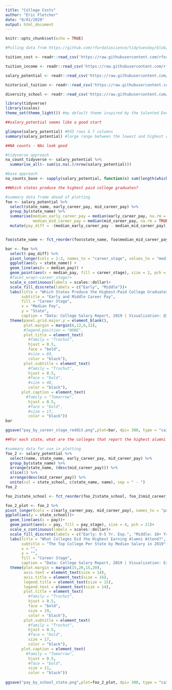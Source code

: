 ```yaml
---
title: "College Costs"
author: "Eric Fletcher"
date: "8/01/2020"
output: html_document
---
```


```r
knitr::opts_chunk$set(echo = TRUE)
```

```r
#Pulling data from https://github.com/rfordatascience/tidytuesday/blob/master/data/2020/2020-03-10/readme.md

tuition_cost <- readr::read_csv('https://raw.githubusercontent.com/rfordatascience/tidytuesday/master/data/2020/2020-03-10/tuition_cost.csv')

tuition_income <- readr::read_csv('https://raw.githubusercontent.com/rfordatascience/tidytuesday/master/data/2020/2020-03-10/tuition_income.csv') 

salary_potential <- readr::read_csv('https://raw.githubusercontent.com/rfordatascience/tidytuesday/master/data/2020/2020-03-10/salary_potential.csv')

historical_tuition <- readr::read_csv('https://raw.githubusercontent.com/rfordatascience/tidytuesday/master/data/2020/2020-03-10/historical_tuition.csv')

diversity_school <- readr::read_csv('https://raw.githubusercontent.com/rfordatascience/tidytuesday/master/data/2020/2020-03-10/diversity_school.csv')
```
```r
library(tidyverse)
library(scales)
theme_set(theme_light()) #my default theme inspired by the talented David Robinson (https://www.youtube.com/channel/UCeiiqmVK07qhY-wvg3IZiZQ)
```

```r
##salary_potential seems like a good start

glimpse(salary_potential) #935 rows & 7 columns
summary(salary_potential) #large range between the lowest and highest costs

```

```r
##NA counts - NAs look good

#tidyverse approach
na_count_tidyverse <- salary_potential %>% 
  summarise_all(~ sum(is.na(.)/nrow(salary_potential))) 

#base approach 
na_counts_base <- sapply(salary_potential, function(x) sum(length(which(is.na(x))))/nrow(salary_potential))

```

```r
##Which states produce the highest paid college graduates?

#summary data frame ahead of plotting
foo <- salary_potential %>% 
  select(state_name, early_career_pay, mid_career_pay) %>% 
  group_by(state_name) %>% 
  summarise(median_early_career_pay = median(early_career_pay, na.rm = TRUE),
            median_mid_career_pay = median(mid_career_pay, na.rm = TRUE)) %>% 
  mutate(pay_diff = -(median_early_career_pay - median_mid_career_pay))


foo$state_name <- fct_reorder(foo$state_name, foo$median_mid_career_pay) #reorder state_name by mid career pay in ascending order

bar <- foo %>% 
  select(-pay_diff) %>% 
  pivot_longer(cols = 2:3, names_to = "career_stage", values_to = "median_pay") %>% 
  ggplot(aes(y = state_name)) +
  geom_line(aes(x = median_pay)) +
  geom_point(aes(x = median_pay, fill = career_stage), size = 2, pch = 21)+
  #facet_wrap(~career_stage)+
  scale_x_continuous(labels = scales::dollar)+
  scale_fill_discrete(labels = c("Early", "Middle"))+
  labs(title = "Which States Produce the Highest-Paid College Graduates?",
       subtitle = "Early and Middle Career Pay",
       fill = "Career Stage",
       x = "Median Pay", 
       y = "State",
       caption = "Data: College Salary Report, 2019 | Visualization: @ImmediateFishing8")+
  theme(panel.grid.major.y = element_blank(),
        plot.margin = margin(6,12,6,12),
        #legend.position = "NONE",
        plot.title = element_text(
          #family = "Trochut",
          hjust = 0.5,
          face = "bold",
          #size = 69, 
          color = "black"),
        plot.subtitle = element_text(
          #family = "Trochut",
          hjust = 0.5,
          #face = "bold",
          #size = 48, 
          color = "black"),
       plot.caption = element_text(
         #family = "Tomorrow",
          hjust = 0.5,
          #face = "bold",
          #size = 17, 
          color = "black"))
bar

ggsave("pay_by_career_stage_reddit.png",plot=bar, dpi= 300, type = "cairo")  
```
```r
##For each state, what are the colleges that report the highest alumni earnings?

#summary data for use in plotting
foo_2 <- salary_potential %>% 
  select(name, state_name, early_career_pay, mid_career_pay) %>% 
  group_by(state_name) %>% 
  arrange(state_name, (desc(mid_career_pay))) %>% 
  slice(1) %>% 
  arrange(desc(mid_career_pay)) %>% 
  unite(col = state_school, c(state_name, name), sep = " - ")
foo_2 

foo_2$state_school <- fct_reorder(foo_2$state_school, foo_2$mid_career_pay)

foo_2_plot <- foo_2 %>% 
pivot_longer(cols = c(early_career_pay, mid_career_pay), names_to = "pay_stage", values_to = "pay") %>% 
ggplot(aes(y = state_school))+
  geom_line(aes(x = pay))+
  geom_point(aes(x = pay, fill = pay_stage), size = 4, pch = 21)+
  scale_x_continuous(labels = scales::dollar)+
  scale_fill_discrete(labels = c("Early: 0-5 Yr. Exp.", "Middle: 10+ Yr. Exp."))+
  labs(title = "What Colleges Did the Highest Earning Alumni Attend?",
       subtitle = "The Top College Per State by Median Salary in 2019",
       x = "",
       y = "",
       fill = "Career Stage",
       caption = "Data: College Salary Report, 2019 | Visualization: Eric Fletcher")+
  theme(plot.margin = margin(15,20,15,20),
        axis.text = element_text(size = 14),
        axis.title = element_text(size = 16),
        legend.title = element_text(size = 15),
        legend.text = element_text(size = 14),
        plot.title = element_text(
          #family = "Trochut",
          hjust = 0.5,
          face = "bold",
          size = 19, 
          color = "black"),
        plot.subtitle = element_text(
          #family = "Trochut",
          hjust = 0.5,
          #face = "bold",
          size = 17, 
          color = "black"),
       plot.caption = element_text(
         #family = "Tomorrow",
          hjust = 0.5,
          #face = "bold",
          size = 11, 
          color = "black"))
  
ggsave("pay_by_school_state.png",plot=foo_2_plot, dpi= 300, type = "cairo", width = 13, height = 15)
```
